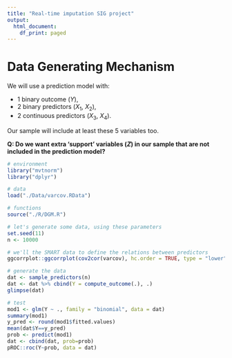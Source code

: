 ```yaml
---
title: "Real-time imputation SIG project"
output:
  html_document:
    df_print: paged
---
```


# Data Generating Mechanism

We will use a prediction model with: 

- 1 binary outcome ($Y$),
- 2 binary predictors ($X_1$, $X_2$),
- 2 continuous predictors ($X_3$, $X_4$).

Our sample will include at least these 5 variables too.

**Q: Do we want extra 'support' variables ($Z$) in our sample that are not included in the prediction model?**

```r
# environment
library("mvtnorm")
library("dplyr")

# data
load("./Data/varcov.RData")

# functions
source("./R/DGM.R")
```


```r
# let's generate some data, using these parameters
set.seed(11)
n <- 10000

# we'll the SMART data to define the relations between predictors
ggcorrplot::ggcorrplot(cov2cor(varcov), hc.order = TRUE, type = "lower", lab = TRUE)

# generate the data
dat <- sample_predictors(n)
dat <- dat %>% cbind(Y = compute_outcome(.), .)
glimpse(dat)

# test
mod1 <- glm(Y ~ ., family = "binomial", data = dat)
summary(mod1)
y_pred <- round(mod1$fitted.values)
mean(dat$Y==y_pred)
prob <- predict(mod1)
dat <- cbind(dat, prob=prob)
pROC::roc(Y~prob, data = dat)
```

